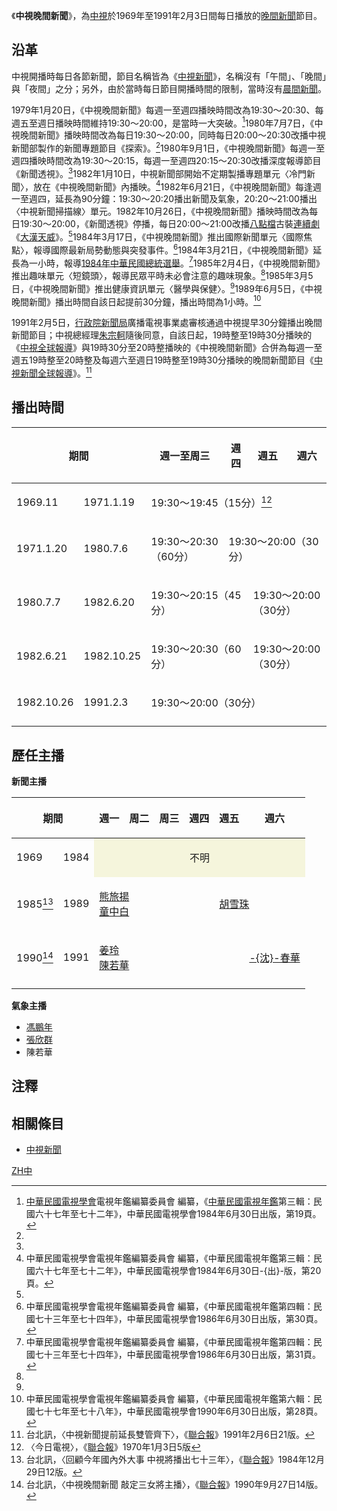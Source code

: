 {{About|1991年2月之前著重於地方事件的電視新聞節目|1991年2月以後整合的電視新聞節目|中視新聞全球報導}}
{{Note24hUTC+8}}
{{Infobox television
| bgcolour             = #FFFF99
| show_name            = 中視晚間新聞
| original_name        = 
| image                = 
| caption              = 
| genre                = 定時新聞報導節目
| presenter            = 
| country              = {{ROC}}
| language             = [[台灣國語|國語]]（[[現代標準漢語|現代標準漢語]]）
| supervising_producer = [[中國電視公司|中國電視公司]]
| company              = 中國電視公司[[中視新聞|新聞部]]
| runtime              = 30分→1小時→30分
| channel              = 中視無線台（時名中視）<!--無需更為現今定名-->
| first_aired          = 1969年
| last_aired           = 1991年2月3日 
| website              = 
}}
《'''中視晚間新聞'''》，為[[中國電視公司|中視]]於1969年至1991年2月3日間每日播放的[[晚間新聞|晚間新聞]]節目。

==沿革==
中視開播時每日各節新聞，節目名稱皆為《[[中視新聞|中視新聞]]》，名稱沒有「午間」、「晚間」與「夜間」之分；另外，由於當時每日節目開播時間的限制，當時沒有[[晨間新聞|晨間新聞]]。

1979年1月20日，《中視晚間新聞》每週一至週四播映時間改為19:30～20:30、每週五至週日播映時間維持19:30～20:00，是當時一大突破。<ref name="TV Yearbook 3 P19">[[中華民國電視學會|中華民國電視學會]]電視年鑑編纂委員會 編纂，《[[中華民國電視年鑑|中華民國電視年鑑]]第三輯：民國六十七年至七十二年》，中華民國電視學會1984年6月30日出版，第19頁。</ref>1980年7月7日，《中視晚間新聞》播映時間改為每日19:30～20:00，同時每日20:00～20:30改播中視新聞部製作的新聞專題節目《探索》。<ref name="TV Yearbook 3 P19" />1980年9月1日，《中視晚間新聞》每週一至週四播映時間改為19:30～20:15，每週一至週四20:15～20:30改播深度報導節目《新聞透視》。<ref name="TV Yearbook 3 P19" />1982年1月10日，中視新聞部開始不定期製播專題單元〈冷門新聞〉，放在《中視晚間新聞》內播映。<ref>中華民國電視學會電視年鑑編纂委員會 編纂，《中華民國電視年鑑第三輯：民國六十七年至七十二年》，中華民國電視學會1984年6月30日-{出}-版，第20頁。</ref>1982年6月21日，《中視晚間新聞》每逢週一至週四，延長為90分鐘：19:30～20:20播出新聞及氣象，20:20～21:00播出〈中視新聞掃描線〉單元。1982年10月26日，《中視晚間新聞》播映時間改為每日19:30～20:00，《新聞透視》停播，每日20:00～21:00改播[[八點檔|八點檔]]古裝[[連續劇|連續劇]]《[[大漢天威|大漢天威]]》。<ref name="TV Yearbook 3 P19" />1984年3月17日，《中視晚間新聞》推出國際新聞單元〈國際焦點〉，報導國際最新局勢動態與突發事件。<ref name="TV Yearbook 4 P30">中華民國電視學會電視年鑑編纂委員會 編纂，《中華民國電視年鑑第四輯：民國七十三年至七十四年》，中華民國電視學會1986年6月30日出版，第30頁。</ref>1984年3月21日，《中視晚間新聞》延長為一小時，報導[[1984年中華民國總統選舉|1984年中華民國總統選舉]]。<ref name="TV Yearbook 4 P31">中華民國電視學會電視年鑑編纂委員會 編纂，《中華民國電視年鑑第四輯：民國七十三年至七十四年》，中華民國電視學會1986年6月30日出版，第31頁。</ref>1985年2月4日，《中視晚間新聞》推出趣味單元〈短鏡頭〉，報導民眾平時未必會注意的趣味現象。<ref name="TV Yearbook 4 P30" />1985年3月5日，《中視晚間新聞》推出健康資訊單元〈醫學與保健〉。<ref name="TV Yearbook 4 P30" />1989年6月5日，《中視晚間新聞》播出時間自該日起提前30分鐘，播出時間為1小時。<ref>中華民國電視學會電視年鑑編纂委員會 編纂，《中華民國電視年鑑第六輯：民國七十七年至七十八年》，中華民國電視學會1990年6月30日出版，第28頁。</ref>

1991年2月5日，[[行政院新聞局|行政院新聞局]]廣播電視事業處審核通過中視提早30分鐘播出晚間新聞節目；中視總經理[[朱宗軻|朱宗軻]]隨後同意，自該日起，19時整至19時30分播映的《[[中視全球報導|中視全球報導]]》與19時30分至20時整播映的《中視晚間新聞》合併為每週一至週五19時整至20時整及每週六至週日19時整至19時30分播映的晚間新聞節目《[[中視新聞全球報導|中視新聞全球報導]]》。<ref>台北訊，〈中視新聞提前延長雙管齊下〉，《[[聯合報|聯合報]]》1991年2月6日21版。</ref>

== 播出時間 ==
{| class=wikitable style="text-align:center; margin:0 auto"
! colspan=2|期間 !! 週一至周三 !! 週四 !! 週五 !! 週六 !! 週日
|-
! 1969.11 !! 1971.1.19
| colspan=7 |19:30～19:45（15分）<ref>〈今日電視〉，《[[聯合報|聯合報]]》1970年1月3日5版</ref>
|-
! 1971.1.20 !! 1980.7.6
| 19:30～20:30（60分）||colspan=4|19:30～20:00（30分）
|-
! 1980.7.7!! 1982.6.20
|colspan=2|19:30～20:15（45分）||colspan=3|19:30～20:00（30分）
|-
! 1982.6.21!! 1982.10.25
|colspan=2|19:30～20:30（60分）||colspan=3|19:30～20:00（30分）
|-
! 1982.10.26!! 1991.2.3
|colspan=5|19:30～20:00（30分）
|-
|}

== 歷任主播 ==
'''新聞主播'''
{| class=wikitable style="text-align:center; margin:0 auto"
! colspan=2|期間 !! 週一 !! 周二 !! 周三 !! 週四 !! 週五 !! 週六 !! 週日
|-
! 1969 !! 1984
| colspan=7 style="text-align:center; background:beige"|不明
|-
! 1985<ref>台北訊，〈回顧今年國內外大事 中視將播出七十三年〉，《[[聯合報|聯合報]]》1984年12月29日12版。</ref> !! 1989
| colspan=4 |[[熊旅揚|熊旅揚]]<br/>[[童中白|童中白]]||colspan=2|[[胡雪珠|胡雪珠]]||[[翟翬|翟翬]]
|-
! 1990<ref>台北訊，〈中視晚間新聞 敲定三女將主播〉，《[[聯合報|聯合報]]》1990年9月27日14版。</ref> !! 1991
| colspan=5 |[[姜玲|姜玲]]<br/>[[陳若華|陳若華]]||colspan=2|[[沈春華|-{沈}-春華]]
|-
|}

'''氣象主播'''
*[[馮鵬年|馮鵬年]]
*[[張欣群|張欣群]]
*陳若華

== 注釋 ==
{{reflist}}

== 相關條目 ==
*[[中視新聞|中視新聞]]

{{電視節目的變遷
|電視台= {{flagicon|Taiwan}} 台灣 [[中視|中視]] 
|播放檔次= 定時新聞節目
|節目名稱= 中視晚間新聞<br />（1969年－1991年2月3日）
|上一節目= -
|下一節目= [[中視新聞全球報導|中視新聞全球報導]]<br />（1991年2月4日－）
}}

[[Category:中視新聞|ZH中]]